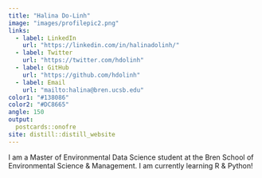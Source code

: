 ```yaml
---
title: "Halina Do-Linh"
image: "images/profilepic2.png"
links:
  - label: LinkedIn
    url: "https://linkedin.com/in/halinadolinh/"
  - label: Twitter
    url: "https://twitter.com/hdolinh"
  - label: GitHub
    url: "https://github.com/hdolinh"
  - label: Email
    url: "mailto:halina@bren.ucsb.edu"
color1: "#138086"
color2: "#DC8665"
angle: 150
output:
  postcards::onofre 
site: distill::distill_website
---
```

 
I am a Master of Environmental Data Science student at the Bren School of Environmental Science & Management. I am currently learning R & Python! 
